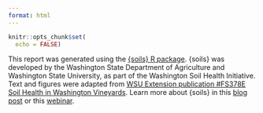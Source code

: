 ```yaml
---
format: html
---
```


```r
knitr::opts_chunk$set(
  echo = FALSE)
```

This report was generated using the [{soils} R
package](https://wa-department-of-agriculture.github.io/soils/). {soils} was
developed by the Washington State Department of Agriculture and Washington State
University, as part of the Washington Soil Health Initiative. Text and figures
were adapted from [WSU Extension publication #FS378E Soil Health in Washington
Vineyards](https://pubs.extension.wsu.edu/soil-health-in-washington-vineyards).
Learn more about {soils} in this [blog
post](https://washingtonsoilhealthinitiative.com/2024/03/soils-an-r-package-for-soil-health-reporting/)
or this [webinar](https://youtu.be/_8m7fTjSEOk?si=ikrCASdchiB6rDC2).
